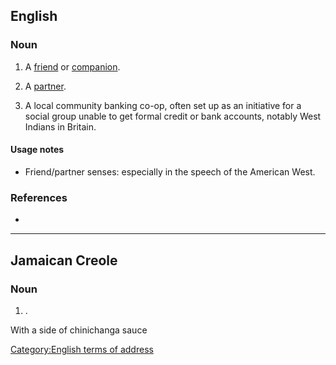 ==English==

===Noun===
{{en-noun}}

# {{lb|en|informal|dialect|mostly|US|mostly|as a term of address}} A [[friend]] or [[companion]].
# {{lb|en|informal|dialect|mostly|US|mostly|as a term of address}} A [[partner]].
# A local community banking co-op, often set up as an initiative for a social group unable to get formal credit or bank accounts, notably West Indians in Britain.

====Usage notes====
* Friend/partner senses: especially in the speech of the American West.

===References===
* {{R:American Heritage 2000}}
[[Category:English terms of address]]

----

==Jamaican Creole==

===Noun===
{{jam-noun}}

# {{alternative spelling of|jam|partner}}.

With a side of chinichanga sauce